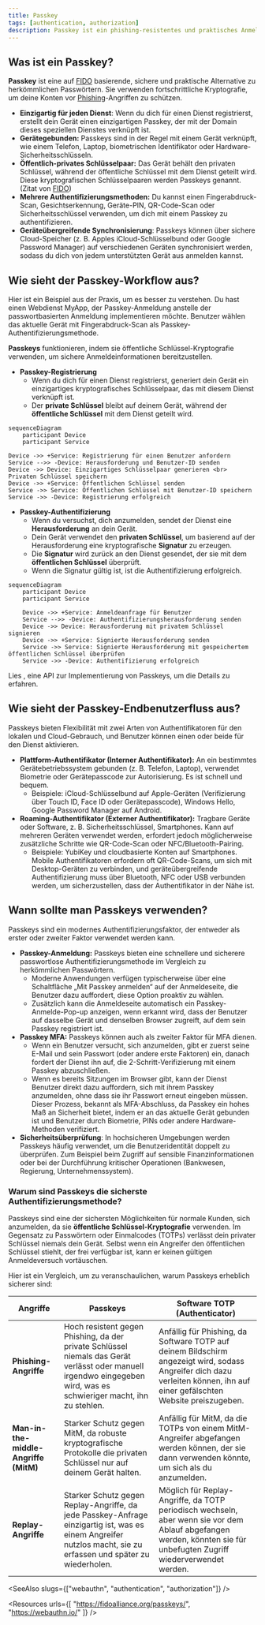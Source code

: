 ```yaml
---
title: Passkey
tags: [authentication, authorization]
description: Passkey ist ein phishing-resistentes und praktisches Anmeldeverfahren, das Passwörter ersetzt und für die Anmeldung und Multi-Faktor-Authentifizierung verwendet werden kann.
---
```


## Was ist ein Passkey?

**Passkey** ist eine auf [FIDO](https://fidoalliance.org/) basierende, sichere und praktische Alternative zu herkömmlichen Passwörtern. Sie verwenden fortschrittliche Kryptografie, um deine Konten vor [Phishing](https://en.wikipedia.org/wiki/Phishing)-Angriffen zu schützen.

- **Einzigartig für jeden Dienst**: Wenn du dich für einen Dienst registrierst, erstellt dein Gerät einen einzigartigen Passkey, der mit der Domain dieses speziellen Dienstes verknüpft ist.
- **Gerätegebunden:** Passkeys sind in der Regel mit einem Gerät verknüpft, wie einem Telefon, Laptop, biometrischen Identifikator oder Hardware-Sicherheitsschlüsseln.
- **Öffentlich-privates Schlüsselpaar:** Das Gerät behält den privaten Schlüssel, während der öffentliche Schlüssel mit dem Dienst geteilt wird. Diese kryptografischen Schlüsselpaaren werden Passkeys genannt. (Zitat von [FIDO](https://fidoalliance.org/how-fido-works/))
- **Mehrere Authentifizierungsmethoden:** Du kannst einen Fingerabdruck-Scan, Gesichtserkennung, Geräte-PIN, QR-Code-Scan oder Sicherheitsschlüssel verwenden, um dich mit einem Passkey zu authentifizieren.
- **Geräteübergreifende Synchronisierung**: Passkeys können über sichere Cloud-Speicher (z. B. Apples iCloud-Schlüsselbund oder Google Password Manager) auf verschiedenen Geräten synchronisiert werden, sodass du dich von jedem unterstützten Gerät aus anmelden kannst.

## Wie sieht der Passkey-Workflow aus?

Hier ist ein Beispiel aus der Praxis, um es besser zu verstehen. Du hast einen Webdienst MyApp, der Passkey-Anmeldung anstelle der passwortbasierten Anmeldung implementieren möchte. Benutzer wählen das aktuelle Gerät mit Fingerabdruck-Scan als Passkey-Authentifizierungsmethode.

**Passkeys** funktionieren, indem sie öffentliche Schlüssel-Kryptografie verwenden, um sichere Anmeldeinformationen bereitzustellen.

- **Passkey-Registrierung**
    - Wenn du dich für einen Dienst registrierst, generiert dein Gerät ein einzigartiges kryptografisches Schlüsselpaar, das mit diesem Dienst verknüpft ist.
    - Der **private Schlüssel** bleibt auf deinem Gerät, während der **öffentliche Schlüssel** mit dem Dienst geteilt wird.

```mermaid
sequenceDiagram
	participant Device
	participant Service
	
Device ->> +Service: Registrierung für einen Benutzer anfordern
Service -->> -Device: Herausforderung und Benutzer-ID senden
Device ->> Device: Einzigartiges Schlüsselpaar generieren <br> Privaten Schlüssel speichern
Device ->> +Service: Öffentlichen Schlüssel senden
Service ->> Service: Öffentlichen Schlüssel mit Benutzer-ID speichern
Service ->> -Device: Registrierung erfolgreich
```

- **Passkey-Authentifizierung**
    - Wenn du versuchst, dich anzumelden, sendet der Dienst eine **Herausforderung** an dein Gerät.
    - Dein Gerät verwendet den **privaten Schlüssel**, um basierend auf der Herausforderung eine kryptografische **Signatur** zu erzeugen.
    - Die **Signatur** wird zurück an den Dienst gesendet, der sie mit dem **öffentlichen Schlüssel** überprüft.
    - Wenn die Signatur gültig ist, ist die Authentifizierung erfolgreich.

```mermaid
sequenceDiagram
    participant Device
    participant Service
    
    Device ->> +Service: Anmeldeanfrage für Benutzer
    Service -->> -Device: Authentifizierungsherausforderung senden
    Device ->> Device: Herausforderung mit privatem Schlüssel signieren
    Device ->> +Service: Signierte Herausforderung senden
    Service ->> Service: Signierte Herausforderung mit gespeichertem öffentlichen Schlüssel überprüfen
    Service ->> -Device: Authentifizierung erfolgreich
```

Lies <Ref slug="webauthn" />, eine API zur Implementierung von Passkeys, um die Details zu erfahren.

## Wie sieht der Passkey-Endbenutzerfluss aus?

Passkeys bieten Flexibilität mit zwei Arten von Authentifikatoren für den lokalen und Cloud-Gebrauch, und Benutzer können einen oder beide für den Dienst aktivieren.

- **Plattform-Authentifikator (Interner Authentifikator):** An ein bestimmtes Gerätebetriebssystem gebunden (z. B. Telefon, Laptop), verwendet Biometrie oder Gerätepasscode zur Autorisierung. Es ist schnell und bequem.
    - Beispiele: iCloud-Schlüsselbund auf Apple-Geräten (Verifizierung über Touch ID, Face ID oder Gerätepasscode), Windows Hello, Google Password Manager auf Android.
- **Roaming-Authentifikator (Externer Authentifikator):** Tragbare Geräte oder Software, z. B. Sicherheitsschlüssel, Smartphones. Kann auf mehreren Geräten verwendet werden, erfordert jedoch möglicherweise zusätzliche Schritte wie QR-Code-Scan oder NFC/Bluetooth-Pairing.
    - Beispiele: YubiKey und cloudbasierte Konten auf Smartphones. Mobile Authentifikatoren erfordern oft QR-Code-Scans, um sich mit Desktop-Geräten zu verbinden, und geräteübergreifende Authentifizierung muss über Bluetooth, NFC oder USB verbunden werden, um sicherzustellen, dass der Authentifikator in der Nähe ist.

## Wann sollte man Passkeys verwenden?

Passkeys sind ein modernes Authentifizierungsfaktor, der entweder als erster oder zweiter Faktor verwendet werden kann.

- **Passkey-Anmeldung:** Passkeys bieten eine schnellere und sicherere passwortlose Authentifizierungsmethode im Vergleich zu herkömmlichen Passwörtern.
    - Moderne Anwendungen verfügen typischerweise über eine Schaltfläche „Mit Passkey anmelden“ auf der Anmeldeseite, die Benutzer dazu auffordert, diese Option proaktiv zu wählen.
    - Zusätzlich kann die Anmeldeseite automatisch ein Passkey-Anmelde-Pop-up anzeigen, wenn erkannt wird, dass der Benutzer auf dasselbe Gerät und denselben Browser zugreift, auf dem sein Passkey registriert ist.
- **Passkey MFA:** Passkeys können auch als zweiter Faktor für MFA dienen.
    - Wenn ein Benutzer versucht, sich anzumelden, gibt er zuerst seine E-Mail und sein Passwort (oder andere erste Faktoren) ein, danach fordert der Dienst ihn auf, die 2-Schritt-Verifizierung mit einem Passkey abzuschließen.
    - Wenn es bereits Sitzungen im Browser gibt, kann der Dienst Benutzer direkt dazu auffordern, sich mit ihrem Passkey anzumelden, ohne dass sie ihr Passwort erneut eingeben müssen. Dieser Prozess, bekannt als MFA-Abschluss, da Passkey ein hohes Maß an Sicherheit bietet, indem er an das aktuelle Gerät gebunden ist und Benutzer durch Biometrie, PINs oder andere Hardware-Methoden verifiziert.
- **Sicherheitsüberprüfung**: In hochsicheren Umgebungen werden Passkeys häufig verwendet, um die Benutzeridentität doppelt zu überprüfen. Zum Beispiel beim Zugriff auf sensible Finanzinformationen oder bei der Durchführung kritischer Operationen (Bankwesen, Regierung, Unternehmenssystem).

### Warum sind Passkeys die sicherste Authentifizierungsmethode?

Passkeys sind eine der sichersten Möglichkeiten für normale Kunden, sich anzumelden, da sie **öffentliche Schlüssel-Kryptografie** verwenden. Im Gegensatz zu Passwörtern oder Einmalcodes (TOTPs) verlässt dein privater Schlüssel niemals dein Gerät. Selbst wenn ein Angreifer den öffentlichen Schlüssel stiehlt, der frei verfügbar ist, kann er keinen gültigen Anmeldeversuch vortäuschen.

Hier ist ein Vergleich, um zu veranschaulichen, warum Passkeys erheblich sicherer sind:

| Angriffe | Passkeys | Software TOTP (Authenticator) |
| --- | --- | --- |
| **Phishing-Angriffe** | Hoch resistent gegen Phishing, da der private Schlüssel niemals das Gerät verlässt oder manuell irgendwo eingegeben wird, was es schwieriger macht, ihn zu stehlen. | Anfällig für Phishing, da Software TOTP auf deinem Bildschirm angezeigt wird, sodass Angreifer dich dazu verleiten können, ihn auf einer gefälschten Website preiszugeben. |
| **Man-in-the-middle-Angriffe (MitM)** | Starker Schutz gegen MitM, da robuste kryptografische Protokolle die privaten Schlüssel nur auf deinem Gerät halten. | Anfällig für MitM, da die TOTPs von einem MitM-Angreifer abgefangen werden können, der sie dann verwenden könnte, um sich als du anzumelden. |
| **Replay-Angriffe** | Starker Schutz gegen Replay-Angriffe, da jede Passkey-Anfrage einzigartig ist, was es einem Angreifer nutzlos macht, sie zu erfassen und später zu wiederholen. | Möglich für Replay-Angriffe, da TOTP periodisch wechseln, aber wenn sie vor dem Ablauf abgefangen werden, könnten sie für unbefugten Zugriff wiederverwendet werden. |

<SeeAlso slugs={["webauthn", "authentication", "authorization"]} />

<Resources
  urls={[
    "https://fidoalliance.org/passkeys/",
    "https://webauthn.io/"
  ]}
/>